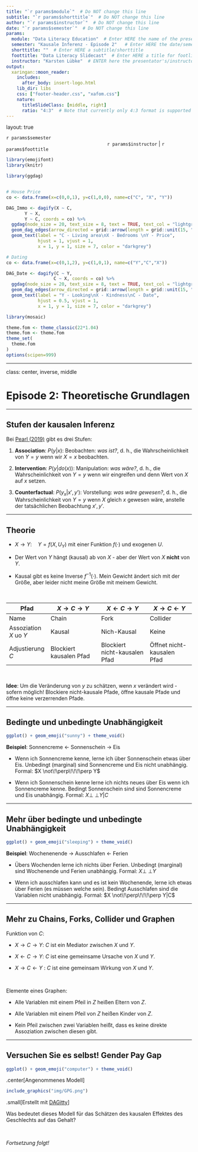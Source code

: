 ```yaml
---
title: "`r params$module`"  # Do NOT change this line
subtitle: "`r params$shorttitle`"  # Do NOT change this line
author: "`r params$instructor`"  # Do NOT change this line
date: "`r params$semester`"  # Do NOT change this line
params:
  module: "Data Literacy Education"  # Enter HERE the name of the presentation/course/module
  semester: "Kausale Inferenz - Episode 2"   # Enter HERE the date/semester/term
  shorttitle: ""  # Enter HERE a subtitle/shorttitle
  foottitle: "Data Literacy Slidecast"  # Enter HERE a title for footline
  instructor: "Karsten Lübke"  # ENTER here the presentator's/instructor's name
output:
  xaringan::moon_reader:
    includes:
      after_body: insert-logo.html
    lib_dir: libs
    css: ["footer-header.css", "xafom.css"]
    nature:
      titleSlideClass: [middle, right]
      ratio: "4:3"  # Note that currently only 4:3 format is supported
---
```



layout: true
  
<div class="my-header"></div>

<!-- the following lines define the header and the footer line: -->
<div class="my-footer"><span>`r params$semester`    
&emsp;&emsp;&emsp;&emsp;&emsp;&emsp;
&emsp;&emsp;&emsp;&emsp;&emsp;&emsp;&emsp;&emsp;&emsp;&emsp;&emsp;&emsp;&emsp;
`r params$instructor` | `r params$foottitle` </span></div> 

<div class="footer-line"></div>



```r
library(emojifont)
library(knitr)

library(ggdag)


# House Price
co <- data.frame(x=c(0,0,1), y=c(1,0,0), name=c("C", "X", "Y")) 

DAG_Immo <- dagify(X ~ C,
       Y ~ X,
       Y ~ C, coords = co) %>% 
  ggdag(node_size = 20, text_size = 8, text = TRUE, text_col = "lightgray") + theme_dag_blank() +
  geom_dag_edges(arrow_directed = grid::arrow(length = grid::unit(15, "pt"), type = "closed"))  + 
  geom_text(label = "C - Living area\nX - Bedrooms \nY - Price", 
            hjust = 1, vjust = 1,
            x = 1, y = 1, size = 7, color = "darkgrey")

# Dating
co <- data.frame(x=c(0,1,2), y=c(1,0,1), name=c("Y","C","X"))

DAG_Date <- dagify(C ~ Y,
                  C ~ X, coords = co) %>% 
  ggdag(node_size = 20, text_size = 8, text = TRUE, text_col = "lightgray") + theme_dag_blank() +
  geom_dag_edges(arrow_directed = grid::arrow(length = grid::unit(15, "pt"), type = "closed"))  + 
  geom_text(label = "Y - Looking\nX - Kindness\nC - Date",
            hjust = 0.5, vjust = 1,
            x = 1, y = 1, size = 7, color = "darkgrey")

library(mosaic)

theme.fom <- theme_classic(22*1.04)
theme.fom <- theme.fom
theme_set(
  theme.fom  
)
options(scipen=999)


```

---

class: center, inverse, middle

# Episode 2: Theoretische Grundlagen


---

## Stufen der kausalen Inferenz


Bei [Pearl (2019)](https://doi.org/10.1145/3241036) gibt es drei Stufen:

1. **Association**: $P(y|x)$: Beobachten: *was ist?*, d. h., die Wahrscheinlichkeit von $Y=y$ wenn wir $X=x$ beobachten.

2. **Intervention**: $P(y|do(x))$: Manipulation: *was wäre?*, d. h., die Wahrscheinlichkeit von $Y=y$ wenn wir eingreifen und denn Wert von $X$ auf $x$ setzen.

3. **Counterfactual**: $P(y_x|x',y')$: Vorstellung: *was wäre gewesen?*,  d. h., die Wahrscheinlichkeit von  $Y=y$ wenn $X$ gleich $x$ gewesen wäre, anstelle der tatsächlichen Beobachtung $x',y'$.

---

## Theorie

- $X \rightarrow Y: \quad Y=f(X, U_Y)$ mit einer Funktion $f(\cdot)$ und exogenen $U$. 

- Der Wert von $Y$ hängt (kausal) ab von $X$ - aber der Wert von $X$ **nicht** von $Y$. 

- Kausal gibt es keine Inverse $f^{-1}(\cdot)$. Mein Gewicht ändert sich mit der Größe, aber leider nicht meine Größe mit meinem Gewicht.

<br>



| Pfad                       | $X \rightarrow C \rightarrow Y$ | $X \leftarrow C \rightarrow Y$ | $X \rightarrow C \leftarrow Y$ 
| ---------------------------|---------------------------------|--------------------------------|------------------------------|
| Name                       | Chain                           | Fork                           | Collider         
| Assoziation $X$ uo $Y$     | Kausal                          | Nich-Kausal                    | Keine                       
| Adjustierung $C$           | Blockiert kausalen Pfad         | Blockiert nicht-kausalen Pfad  | Öffnet nicht-kausalen Pfad

<br>

**Idee**: Um die Veränderung von $y$ zu schätzen, wenn $x$ verändert wird - sofern möglich! Blockiere nicht-kausale Pfade, öffne kausale Pfade und öffne keine verzerrenden Pfade.


---

## Bedingte und unbedingte Unabhängigkeit

```r
ggplot() + geom_emoji("sunny") + theme_void()
```

**Beispiel**: Sonnencreme  $\leftarrow$ Sonnenschein  $\rightarrow$ Eis

  - Wenn ich Sonnencreme kenne, lerne ich über Sonnenschein etwas über Eis. Unbedingt (marginal) sind Sonnencreme und Eis nicht unabhängig. Formal: $X \not\!\perp\!\!\!\perp Y$
  
  - Wenn ich Sonnenschein kenne lerne ich nichts neues über Eis wenn ich Sonnencreme kenne. Bedingt Sonnenschein sind sind Sonnencreme und Eis unabhängig. Formal: $X{\perp\!\!\!\perp}Y|C$


---

## Mehr über bedingte und unbedingte Unabhängigkeit

```r
ggplot() + geom_emoji("sleeping") + theme_void()
```

**Beispiel**: Wochenenende  $\rightarrow$ Ausschlafen  $\leftarrow$ Ferien

  - Übers Wochenden lerne ich nichts über Ferien. Unbedingt (marginal) sind Wochenende und Ferien unabhängig. Formal: $X{\perp\!\!\!\perp}Y$
  
  - Wenn ich ausschlafen kann und es ist kein Wochenende, lerne ich etwas über Ferien (es müssen welche sein). Bedingt Ausschlafen sind die Variablen nicht unabhängig. Formal: $X \not\!\perp\!\!\!\perp Y|C$
  

---

## Mehr zu Chains, Forks, Collider und Graphen

Funktion von $C$:

- $X \rightarrow C \rightarrow Y$: $C$ ist ein Mediator zwischen $X$ und $Y$.

- $X \leftarrow C \rightarrow Y$: $C$ ist eine gemeinsame Ursache von $X$ und $Y$.

- $X \rightarrow C \leftarrow Y$ : $C$ ist eine gemeinsam Wirkung von $X$ und $Y$.

<br>

Elemente eines Graphen:

- Alle Variablen mit einem Pfeil in $Z$ heißen Eltern von $Z$.

- Alle Variablen mit einem Pfeil von $Z$ heißen Kinder von $Z$.

- Kein Pfeil zwischen zwei Variablen heißt, dass es keine direkte Assoziation zwischen diesen gibt.


---

## Versuchen Sie es selbst! Gender Pay Gap

```r
ggplot() + geom_emoji("computer") + theme_void()
```

.center[Angenommenes Modell]

```r
include_graphics("img/GPG.png")
```

.small[Erstellt mit [DAGitty](http://dagitty.net/)]

Was bedeutet dieses Modell für das Schätzen des kausalen Effektes des Geschlechts auf das Gehalt?


<br>

*Fortsetzung folgt!*